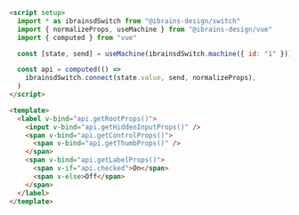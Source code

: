 ```html
<script setup>
  import * as ibrainsdSwitch from "@ibrains-design/switch"
  import { normalizeProps, useMachine } from "@ibrains-design/vue"
  import { computed } from "vue"

  const [state, send] = useMachine(ibrainsdSwitch.machine({ id: "1" }))

  const api = computed(() =>
    ibrainsdSwitch.connect(state.value, send, normalizeProps),
  )
</script>

<template>
  <label v-bind="api.getRootProps()">
    <input v-bind="api.getHiddenInputProps()" />
    <span v-bind="api.getControlProps()">
      <span v-bind="api.getThumbProps()" />
    </span>
    <span v-bind="api.getLabelProps()">
      <span v-if="api.checked">On</span>
      <span v-else>Off</span>
    </span>
  </label>
</template>
```
